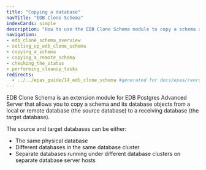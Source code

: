 ```yaml
---
title: "Copying a database"
navTitle: "EDB Clone Schema"
indexCards: simple
description: "How to use the EDB Clone Schema module to copy a schema and its database objects from a source database to a target database"
navigation:
- edb_clone_schema_overview
- setting_up_edb_clone_schema
- copying_a_schema
- copying_a_remote_schema
- checking_the_status
- performing_cleanup_tasks
redirects:
  - ../../epas_guide/14_edb_clone_schema #generated for docs/epas/reorg-role-use-case-mode
---
```


<div id="edb_clone_schema" class="registered_link"></div>

EDB Clone Schema is an extension module for EDB Postgres Advanced Server that allows you to copy a schema and its database objects from a local or remote database (the source database) to a receiving database (the target database).

The source and target databases can be either:

-  The same physical database 
-  Different databases in the same database cluster
-  Separate databases running under different database clusters on separate database server hosts
